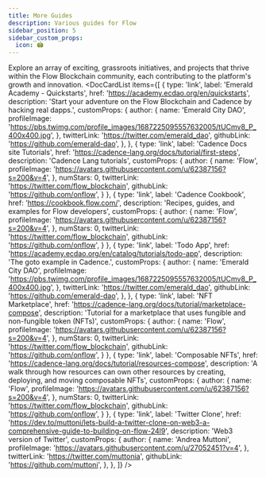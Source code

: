 ```yaml
---
title: More Guides
description: Various guides for Flow
sidebar_position: 5
sidebar_custom_props:
  icon: 🏟️
---
```



Explore an array of exciting, grassroots initiatives, and projects that thrive within the Flow Blockchain community, each contributing to the platform's growth and innovation.
<DocCardList items={[
  {
    type: 'link',
    label: 'Emerald Academy - Quickstarts',
    href: 'https://academy.ecdao.org/en/quickstarts',
    description: 'Start your adventure on the Flow Blockchain and Cadence by hacking real dapps.',
    customProps: {
      author: {
        name: 'Emerald City DAO',
        profileImage:
          'https://pbs.twimg.com/profile_images/1687225095557632005/tUCmv8_P_400x400.jpg',
      },
      twitterLink: 'https://twitter.com/emerald_dao',
      githubLink: 'https://github.com/emerald-dao',
    },
  },
  {
    type: 'link',
    label: 'Cadence Docs site Tutorials',
    href: 'https://cadence-lang.org/docs/tutorial/first-steps',
    description: 'Cadence Lang tutorials',
    customProps: {
      author: {
        name: 'Flow',
        profileImage:
          'https://avatars.githubusercontent.com/u/62387156?s=200&v=4',
      },
      numStars: 0,
      twitterLink: 'https://twitter.com/flow_blockchain',
      githubLink: 'https://github.com/onflow',
    }
  },
  {
    type: 'link',
    label: 'Cadence Cookbook',
    href: 'https://cookbook.flow.com/',
    description: 'Recipes, guides, and examples for Flow developers',
    customProps: {
      author: {
        name: 'Flow',
        profileImage:
          'https://avatars.githubusercontent.com/u/62387156?s=200&v=4',
      },
      numStars: 0,
      twitterLink: 'https://twitter.com/flow_blockchain',
      githubLink: 'https://github.com/onflow',
    }
  },
  {
    type: 'link',
    label: 'Todo App',
    href: 'https://academy.ecdao.org/en/catalog/tutorials/todo-app',
    description: 'The goto example in Cadence.',
    customProps: {
      author: {
        name: 'Emerald City DAO',
        profileImage:
          'https://pbs.twimg.com/profile_images/1687225095557632005/tUCmv8_P_400x400.jpg',
      },
      twitterLink: 'https://twitter.com/emerald_dao',
      githubLink: 'https://github.com/emerald-dao',
    },
  },
  {
    type: 'link',
    label: 'NFT Marketplace',
    href: 'https://cadence-lang.org/docs/tutorial/marketplace-compose',
    description: 'Tutorial for a marketplace that uses fungible and non-fungible token (NFTs)',
    customProps: {
      author: {
        name: 'Flow',
        profileImage:
          'https://avatars.githubusercontent.com/u/62387156?s=200&v=4',
      },
      numStars: 0,
      twitterLink: 'https://twitter.com/flow_blockchain',
      githubLink: 'https://github.com/onflow',
    }
  },
  {
    type: 'link',
    label: 'Composable NFTs',
    href: 'https://cadence-lang.org/docs/tutorial/resources-compose',
    description: 'A walk through how resources can own other resources by creating, deploying, and moving composable NFTs',
    customProps: {
      author: {
        name: 'Flow',
        profileImage:
          'https://avatars.githubusercontent.com/u/62387156?s=200&v=4',
      },
      numStars: 0,
      twitterLink: 'https://twitter.com/flow_blockchain',
      githubLink: 'https://github.com/onflow',
    }
  },
  {
    type: 'link',
    label: 'Twitter Clone',
    href: 'https://dev.to/muttoni/lets-build-a-twitter-clone-on-web3-a-comprehensive-guide-to-building-on-flow-24l9',
    description: 'Web3 version of Twitter',
    customProps: {
      author: {
        name: 'Andrea Muttoni',
        profileImage:
          'https://avatars.githubusercontent.com/u/27052451?v=4',
      },
      twitterLink: 'https://twitter.com/muttonia',
      githubLink: 'https://github.com/muttoni',
    },
  },
]} />
